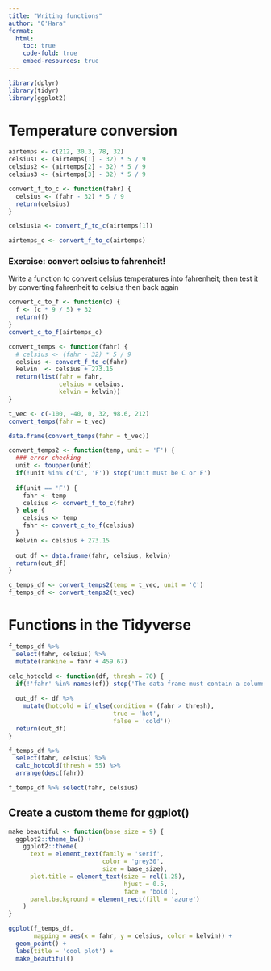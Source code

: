```yaml
---
title: "Writing functions"
author: "O'Hara"
format: 
  html:
    toc: true
    code-fold: true
    embed-resources: true
---
```


```r
library(dplyr)
library(tidyr)
library(ggplot2)
```

# Temperature conversion

```r
airtemps <- c(212, 30.3, 78, 32)
celsius1 <- (airtemps[1] - 32) * 5 / 9
celsius2 <- (airtemps[2] - 32) * 5 / 9
celsius3 <- (airtemps[3] - 32) * 5 / 9

```

```r
convert_f_to_c <- function(fahr) {
  celsius <- (fahr - 32) * 5 / 9
  return(celsius)
}

celsius1a <- convert_f_to_c(airtemps[1])

airtemps_c <- convert_f_to_c(airtemps)
```

### Exercise: convert celsius to fahrenheit!

Write a function to convert celsius temperatures into fahrenheit; then test it by converting fahrenheit to celsius then back again

```r
convert_c_to_f <- function(c) {
  f <- (c * 9 / 5) + 32
  return(f)
}
convert_c_to_f(airtemps_c)
```

```r
convert_temps <- function(fahr) {
  # celsius <- (fahr - 32) * 5 / 9
  celsius <- convert_f_to_c(fahr)
  kelvin  <- celsius + 273.15
  return(list(fahr = fahr,
              celsius = celsius,
              kelvin = kelvin))
}

t_vec <- c(-100, -40, 0, 32, 98.6, 212)
convert_temps(fahr = t_vec)

data.frame(convert_temps(fahr = t_vec))
```

```r
convert_temps2 <- function(temp, unit = 'F') {
  ### error checking
  unit <- toupper(unit)
  if(!unit %in% c('C', 'F')) stop('Unit must be C or F')
  
  if(unit == 'F') {
    fahr <- temp
    celsius <- convert_f_to_c(fahr)
  } else {
    celsius <- temp
    fahr <- convert_c_to_f(celsius)
  }
  kelvin <- celsius + 273.15
  
  out_df <- data.frame(fahr, celsius, kelvin)
  return(out_df)
}
```

```r
c_temps_df <- convert_temps2(temp = t_vec, unit = 'C')
f_temps_df <- convert_temps2(t_vec)
```

# Functions in the Tidyverse

```r
f_temps_df %>%
  select(fahr, celsius) %>%
  mutate(rankine = fahr + 459.67)
```

```r
calc_hotcold <- function(df, thresh = 70) {
  if(!'fahr' %in% names(df)) stop('The data frame must contain a column called fahr')
  
  out_df <- df %>%
    mutate(hotcold = if_else(condition = (fahr > thresh), 
                             true = 'hot',
                             false = 'cold'))
  return(out_df)
}

f_temps_df %>%
  select(fahr, celsius) %>%
  calc_hotcold(thresh = 55) %>%
  arrange(desc(fahr))

f_temps_df %>% select(fahr, celsius)
```

## Create a custom theme for ggplot()

```r
make_beautiful <- function(base_size = 9) {
  ggplot2::theme_bw() +
    ggplot2::theme(
      text = element_text(family = 'serif',
                          color = 'grey30',
                          size = base_size),
      plot.title = element_text(size = rel(1.25),
                                hjust = 0.5,
                                face = 'bold'),
      panel.background = element_rect(fill = 'azure')
    )
}

ggplot(f_temps_df, 
       mapping = aes(x = fahr, y = celsius, color = kelvin)) +
  geom_point() +
  labs(title = 'cool plot') +
  make_beautiful()
```

